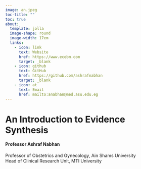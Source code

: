 ```yaml
---
image: an.jpeg
toc-title: ""
toc: true
about: 
  template: jolla 
  image-shape: round
  image-width: 17em
  links:
    - icon: link
      text: Website
      href: https://www.ecebm.com
      target: _blank 
    - icon: github
      text: GitHub
      href: https://github.com/ashrafnabhan
      target: _blank 
    - icon: at
      text: Email
      href: mailto:anabhan@med.asu.edu.eg
---
```


# An Introduction to Evidence Synthesis {.unnumbered}

#### **Professor Ashraf Nabhan** {.unnumbered}

Professor of Obstetrics and Gynecology, Ain Shams University\
Head of Clinical Research Unit, MTI University
